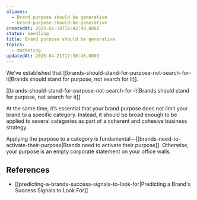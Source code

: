 ```yaml
---
aliases:
  - Brand purpose should be generative
  - brand-purpose-should-be-generative
createdAt: 2025-01-19T15:42:49.000Z
status: seedling
title: Brand purpose should be generative
topics:
  - marketing
updatedAt: 2025-04-21T17:30:45.000Z
---
```

We’ve established that [[brands-should-stand-for-purpose-not-search-for-it|Brands should stand for purpose, not search for it]].

[[brands-should-stand-for-purpose-not-search-for-it|Brands should stand for purpose, not search for it]]

At the same time, it’s essential that your brand purpose does not limit your brand to a specific category. Instead, it should be broad enough to be applied to several categories as part of a coherent and cohesive business strategy.

Applying the purpose to a category is fundamental—[[brands-need-to-activate-their-purpose|Brands need to activate their purpose]]. Otherwise, your purpose is an empty corporate statement on your office walls.

## References

- [[predicting-a-brands-success-signals-to-look-for|Predicting a Brand's Success Signals to Look For]]
